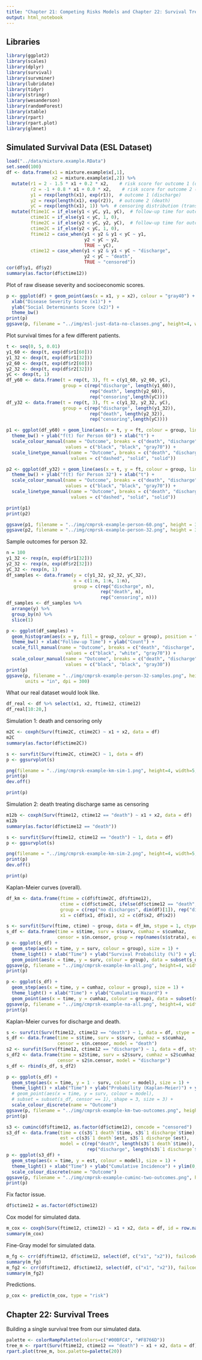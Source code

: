 ```yaml
---
title: "Chapter 21: Competing Risks Models and Chapter 22: Survival Trees"
output: html_notebook
---
```


## Libraries

```r
library(ggplot2)
library(scales)
library(dplyr)
library(survival)
library(survminer)
library(lubridate)
library(tidyr)
library(stringr)
library(wesanderson)
library(randomForest)
library(xtable)
library(rpart)
library(rpart.plot)
library(glmnet)
```

## Simulated Survival Data (ESL Dataset)

```r
load("../data/mixture.example.RData")
set.seed(100)
df <- data.frame(x1 = mixture.example$x[,1], 
                 x2 = mixture.example$x[,2]) %>%
  mutate(r1 = 2 - 1.5 * x1 + 0.2 * x2,    # risk score for outcome 1 (discharge)
         r2 = -1 + 0.8 * x1 + 0.0 * x2,    # risk score for outcome 2 (death)
         y1 = rexp(length(x1), exp(r1)),  # outcome 1 (discharge)
         y2 = rexp(length(x1), exp(r2)),  # outcome 2 (death)
         yC = rexp(length(x1), 1)) %>%  # censoring distribution (transfer)
  mutate(ftime1C = if_else(y1 < yC, y1, yC),  # follow-up time for outcome 1, uninformative censoring
         ctime1C = if_else(y1 < yC, 1, 0),    
         ftime2C = if_else(y2 < yC, y2, yC),  # follow-up time for outcome 2, uninformative censoring
         ctime2C = if_else(y2 < yC, 1, 0),    
         ftime12 = case_when(y1 < y2 & y1 < yC ~ y1, 
                             y2 < yC ~ y2, 
                             TRUE ~ yC), 
         ctime12 = case_when(y1 < y2 & y1 < yC ~ "discharge", 
                             y2 < yC ~ "death", 
                             TRUE ~ "censored"))
cor(df$y1, df$y2)
summary(as.factor(df$ctime12))
```

Plot of raw disease severity and socioeconomic scores.

```r
p <- ggplot(df) + geom_point(aes(x = x1, y = x2), colour = "gray40") + 
  xlab("Disease Severity Score (x1)") + 
  ylab("Social Determinants Score (x2)") + 
  theme_bw()
print(p)
ggsave(p, filename = "../img/esl-just-data-no-classes.png", height=4, width=4, units="in", dpi=300)
```

Plot survival times for a few different patients.

```r
t <- seq(0, 5, 0.01)
y1_60 <- dexp(t, exp(df$r1[60]))
y1_32 <- dexp(t, exp(df$r1[32]))
y2_60 <- dexp(t, exp(df$r2[60]))
y2_32 <- dexp(t, exp(df$r2[32]))
yC <- dexp(t, 1)
df_y60 <- data.frame(t = rep(t, 3), ft = c(y1_60, y2_60, yC), 
                     group = c(rep("discharge", length(y1_60)), 
                               rep("death", length(y2_60)), 
                               rep("censoring",length(yC))))
df_y32 <- data.frame(t = rep(t, 3), ft = c(y1_32, y2_32, yC), 
                     group = c(rep("discharge", length(y1_32)), 
                               rep("death", length(y2_32)), 
                               rep("censoring",length(yC))))

p1 <- ggplot(df_y60) + geom_line(aes(x = t, y = ft, colour = group, linetype = group)) + 
  theme_bw() + ylab("f(t) for Person 60") + xlab("t") + 
  scale_colour_manual(name = "Outcome", breaks = c("death", "discharge", "censoring"), 
                      values = c("black", "black", "gray70")) + 
  scale_linetype_manual(name = "Outcome", breaks = c("death", "discharge", "censoring"), 
                        values = c("dashed", "solid", "solid"))

p2 <- ggplot(df_y32) + geom_line(aes(x = t, y = ft, colour = group, linetype = group)) + 
  theme_bw() + ylab("f(t) for Person 32") + xlab("t") + 
  scale_colour_manual(name = "Outcome", breaks = c("death", "discharge", "censoring"), 
                      values = c("black", "black", "gray70")) + 
  scale_linetype_manual(name = "Outcome", breaks = c("death", "discharge", "censoring"), 
                        values = c("dashed", "solid", "solid"))

print(p1)
print(p2)

ggsave(p1, filename = "../img/cmprsk-example-person-60.png", height = 3, width = 5, units = "in", dpi = 300)
ggsave(p2, filename = "../img/cmprsk-example-person-32.png", height = 3, width = 5, units = "in", dpi = 300)
```

Sample outcomes for person 32.

```r
n = 100
y1_32 <- rexp(n, exp(df$r1[32]))
y2_32 <- rexp(n, exp(df$r2[32]))
yC_32 <- rexp(n, 1)
df_samples <- data.frame(y = c(y1_32, y2_32, yC_32), 
                         n = c(1:n, 1:n, 1:n),
                         group = c(rep("discharge", n), 
                                   rep("death", n), 
                                   rep("censoring", n)))
df_samples <- df_samples %>%
  arrange(y) %>%
  group_by(n) %>%
  slice(1)

p <- ggplot(df_samples) + 
  geom_histogram(aes(x = y, fill = group, colour = group), position = "stack", alpha = 0.8, bins = 30) + 
  theme_bw() + xlab("Follow-up Time") + ylab("Count") + 
  scale_fill_manual(name = "Outcome", breaks = c("death", "discharge", "censoring"), 
                      values = c("black", "white", "gray70")) + 
  scale_colour_manual(name = "Outcome", breaks = c("death", "discharge", "censoring"), 
                      values = c("black", "black", "gray30"))
print(p)
ggsave(p, filename = "../img/cmprsk-example-person-32-samples.png", height = 3, width = 5, 
       units = "in", dpi = 300)
```

What our real dataset would look like.

```r
df_real <- df %>% select(x1, x2, ftime12, ctime12)
df_real[10:20,]
```

Simulation 1: death and censoring only

```r
m2C <- coxph(Surv(ftime2C, ctime2C) ~ x1 + x2, data = df)
m2C
summary(as.factor(df$ctime2C))

s <- survfit(Surv(ftime2C, ctime2C) ~ 1, data = df)
p <- ggsurvplot(s)

png(filename = "../img/cmprsk-example-km-sim-1.png", height=4, width=5, units="in", res=300)
print(p)
dev.off()

print(p)
```

Simulation 2: death treating discharge same as censoring

```r
m12b <- coxph(Surv(ftime12, ctime12 == "death") ~ x1 + x2, data = df)
m12b
summary(as.factor(df$ctime12 == "death"))

s <- survfit(Surv(ftime12, ctime12 == "death") ~ 1, data = df)
p <- ggsurvplot(s)

png(filename = "../img/cmprsk-example-km-sim-2.png", height=4, width=5, units="in", res=300)
print(p)
dev.off()

print(p)
```

Kaplan-Meier curves (overall). 

```r
df_km <- data.frame(ftime = c(df$ftime2C, df$ftime12), 
                    ctime = c(df$ctime2C, ifelse(df$ctime12 == "death", 1, 0)), 
                    group = c(rep("no discharges", dim(df)[1]), rep("discharges\nas censoring", dim(df)[1])), 
                    x1 = c(df$x1, df$x1), x2 = c(df$x2, df$x2))

s <- survfit(Surv(ftime, ctime) ~ group, data = df_km, stype = 1, ctype = 1)
s_df <- data.frame(time = s$time, surv = s$surv, cumhaz = s$cumhaz, 
                   censor = s$n.censor, group = rep(names(s$strata), each = 200))
p <- ggplot(s_df) + 
  geom_step(aes(x = time, y = surv, colour = group), size = 1) + 
  theme_light() + xlab("Time") + ylab("Survival Probability (%)") + ylim(0, 1) + 
  geom_point(aes(x = time, y = surv, colour = group), data = subset(s_df, censor == 1), shape = 3, size = 3)
ggsave(p, filename = "../img/cmprsk-example-km-all.png", height=4, width=6, units="in", dpi=300)
print(p)

p <- ggplot(s_df) + 
  geom_step(aes(x = time, y = cumhaz, colour = group), size = 1) + 
  theme_light() + xlab("Time") + ylab("Cumulative Hazard") +
  geom_point(aes(x = time, y = cumhaz, colour = group), data = subset(s_df, censor == 1), shape = 3, size = 3)
ggsave(p, filename = "../img/cmprsk-example-na-all.png", height=4, width=6, units="in", dpi=300)
print(p)
```

Kaplan-Meier curves for discharge and death.

```r
s <- survfit(Surv(ftime12, ctime12 == "death") ~ 1, data = df, stype = 1, ctype = 1)
s_df <- data.frame(time = s$time, surv = s$surv, cumhaz = s$cumhaz, 
                   censor = s$n.censor, model = "death")
s2 <- survfit(Surv(ftime12, ctime12 == "discharge") ~ 1, data = df, stype = 1, ctype = 1)
s_df2 <- data.frame(time = s2$time, surv = s2$surv, cumhaz = s2$cumhaz, 
                   censor = s2$n.censor, model = "discharge")
s_df <- rbind(s_df, s_df2)

p <- ggplot(s_df) + 
  geom_step(aes(x = time, y = 1 - surv, colour = model), size = 1) + 
  theme_light() + xlab("Time") + ylab("Probability (Kaplan-Meier)") + ylim(0, 1) + 
  # geom_point(aes(x = time, y = surv, colour = model), 
  # subset = subset(s_df, censor == 1), shape = 3, size = 3) + 
  scale_colour_discrete(name = "Outcome")
ggsave(p, filename = "../img/cmprsk-example-km-two-outcomes.png", height=4, width=6, units="in", dpi=300)
print(p)

s3 <- cuminc(df$ftime12, as.factor(df$ctime12), cencode = "censored")
s3_df <- data.frame(time = c(s3$`1 death`$time, s3$`1 discharge`$time), 
                    est = c(s3$`1 death`$est, s3$`1 discharge`$est), 
                    model = c(rep("death", length(s3$`1 death`$time)), 
                              rep("discharge", length(s3$`1 discharge`$time))))
p <- ggplot(s3_df) + 
  geom_step(aes(x = time, y = est, colour = model), size = 1) + 
  theme_light() + xlab("Time") + ylab("Cumulative Incidence") + ylim(0, 1) + 
  scale_colour_discrete(name = "Outcome")
ggsave(p, filename = "../img/cmprsk-example-cuminc-two-outcomes.png", height=4, width=6, units="in", dpi=300)
print(p)
```

Fix factor issue.

```r
df$ctime12 = as.factor(df$ctime12)
```

Cox model for simulated data.

```r
m_cox <- coxph(Surv(ftime12, ctime12) ~ x1 + x2, data = df, id = row.names(df))
summary(m_cox)
```

Fine-Gray model for simulated data. 

```r
m_fg <- crr(df$ftime12, df$ctime12, select(df, c("x1", "x2")), failcode = "death", cencode = "censored")
summary(m_fg)
m_fg2 <- crr(df$ftime12, df$ctime12, select(df, c("x1", "x2")), failcode = "discharge", cencode = "censored")
summary(m_fg2)
```

Predictions.

```r
p_cox <- predict(m_cox, type = "risk")
```

## Chapter 22: Survival Trees

Building a single survival tree from our simulated data.

```r
palette <- colorRampPalette(colors=c("#00BFC4", "#F8766D"))
tree_m <- rpart(Surv(ftime12, ctime12 == "death") ~ x1 + x2, data = df)
rpart.plot(tree_m, box.palette=palette(20))
```


